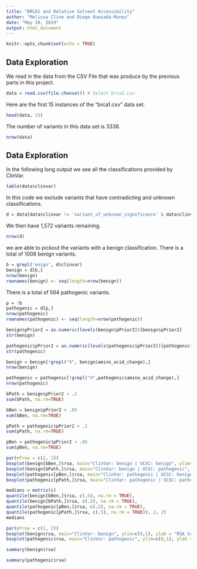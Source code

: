 ```yaml
---
title: "BRCA1 and Relative Solvent Accessibility"
author: "Melissa Cline and Diego Quezada-Munoz"
date: "May 20, 2019"
output: html_document
---
```


```r
knitr::opts_chunk$set(echo = TRUE)
```

## Data Exploration

We read in the data from the CSV File that was produce by the previous parts in this project.
```r
data = read.csv(file.choose()) # Select brca1.csv
```


Here are the first 15 instances of the "brca1.csv" data set.
```r
head(data, 15)
```

The number of variants in this data set is 3338.
```r
nrow(data)
```

## Data Exploration

In the following long output we see all the classifications provided by ClinVar.
```r
table(data$clinvar)
```

In this code we exclude variants that have contradicting and unknown classifications.
```r
d = data[data$clinvar != 'variant_of_unknown_significance' & data$clinvar != 'Uncertain_significance' & data$clinvar != 'variant_of_unknown_significance,Uncertain_significance' & data$clinvar != 'Uncertain_significance,not_provided' & data$clinvar != 'Pathogenic,Benign,Uncertain_significance,Likely_benign' & data$clinvar != 'not_provided' & data$clinvar != 'no_known_pathogenicity' & data$clinvar != 'Likely_pathogenic,Likely_benign,Uncertain_significance' & data$clinvar != 'Likely_pathogenic,Benign,Uncertain_significance,not_provided,probably_not_pathogenic,Likely_benign',]
```


We then have 1,572 variants remaining. 
```r
nrow(d)
```

we are able to pickout the variants with a benign classification. There is a total of 1008 benign variants.
```r
b = grepl('enign', d$clinvar)
benign = d[b,]
nrow(benign)
rownames(benign) <- seq(length=nrow(benign))
```

There is a total of 564 pathogenic variants. 
```r
p = !b
pathogenic = d[p,]
nrow(pathogenic)
rownames(pathogenic) <- seq(length=nrow(pathogenic))
```


```r
benign$pPrior2 = as.numeric(levels(benign$pPrior2))[benign$pPrior2]
str(benign)
```


```r
pathogenic$pPrior2 = as.numeric(levels(pathogenic$pPrior2))[pathogenic$pPrior2]
str(pathogenic)
```


```r
benign = benign[!grepl("X", benign$amino_acid_change),]
nrow(benign)
```


```r
pathogenic = pathogenic[!grepl("X",pathogenic$amino_acid_change),]
nrow(pathogenic)
```


```r
bPath = benign$pPrior2 > .2
sum(bPath, na.rm=TRUE)
```

```r
bBen = benign$pPrior2 < .05
sum(bBen, na.rm=TRUE)
```


```r
pPath = pathogenic$pPrior2 > .2
sum(pPath, na.rm=TRUE)

```


```r
pBen = pathogenic$pPrior2 < .05
sum(pBen, na.rm=TRUE)

```


```r
par(mfrow = c(2, 2))
boxplot(benign[bBen,]$rsa, main="ClinVar: benign | UCSC: benign", ylim=c(0,1), ylab = "RSA Score")
boxplot(benign[bPath,]$rsa, main="ClinVar: benign | UCSC: pathogenic", ylim=c(0,1), ylab = "RSA Score")
boxplot(pathogenic[pBen,]$rsa, main="ClinVar: pathogenic | UCSC: benign", ylim=c(0,1), ylab = "RSA Score")
boxplot(pathogenic[pPath,]$rsa, main="ClinVar: pathogenic | UCSC: pathogenic", ylim=c(0,1), ylab = "RSA Score")
```

```r
medians = matrix(c(
quantile(benign[bBen,]$rsa, c(.5), na.rm = TRUE),
quantile(benign[bPath,]$rsa, c(.5), na.rm = TRUE),
quantile(pathogenic[pBen,]$rsa, c(.5), na.rm = TRUE),
quantile(pathogenic[pPath,]$rsa, c(.5), na.rm = TRUE)), 2, 2)
medians
```


```r
par(mfrow = c(1, 2))
boxplot(benign$rsa, main="ClinVar: benign", ylim=c(0,1), ylab = "RSA Score")
boxplot(pathogenic$rsa, main="ClinVar: pathogenic", ylim=c(0,1), ylab = "RSA Score")
```


```r
summary(benign$rsa)
```


```r
summary(pathogenic$rsa)
```
